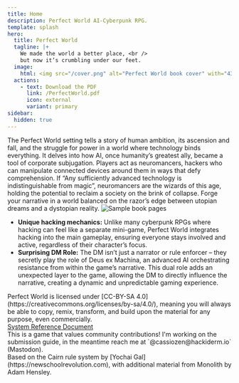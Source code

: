 ```yaml
---
title: Home
description: Perfect World AI-Cyberpunk RPG.
template: splash
hero:
  title: Perfect World
  tagline: |+
    We made the world a better place, <br />
    but now it’s crumbling under our feet.
  image:
    html: <img src="/cover.png" alt="Perfect World book cover" with="439" height="588" />
  actions:
    - text: Download the PDF
      link: /PerfectWorld.pdf
      icon: external
      variant: primary
sidebar:
  hidden: true
---
```



<Analytics />
<CardGrid stagger>
  <Card title="About">
The Perfect World setting tells a story of human ambition, its ascension and fall, and the struggle for power in a world where technology binds everything. It delves into how AI, once humanity’s greatest ally, became a tool of corporate subjugation.
Players act as neuromancers, hackers who can manipulate connected devices around them in ways that defy comprehension. If “Any sufficiently advanced technology is indistinguishable from magic”, neuromancers are the wizards of this age, holding the potential to reclaim a society on the brink of collapse.
Forge your narrative in a world balanced on the razor’s edge between utopian dreams and a dystopian reality.
  </Card>
  <Card>
     <img src="/pages_small.png" alt="Sample book pages" class="bookpages" /> 
  </Card>
  <Card title="What Sets it Apart?">
  <ul>
  <li><strong>Unique hacking mechanics:</strong> Unlike many cyberpunk RPGs where hacking can feel like a separate mini-game, Perfect World integrates hacking into the main gameplay, ensuring everyone stays involved and active, regardless of their character’s focus.</li>
  <li><strong>Surprising DM Role:</strong> The DM isn’t just a narrator or rule enforcer – they secretly play the role of Deus ex Machina, an advanced AI orchestrating resistance from within the game’s narrative. This dual role adds an unexpected layer to the game, allowing the DM to directly influence the narrative, creating a dynamic and unpredictable gaming experience.</li>
  </ul>
  </Card>
  <Card title="Contribute">
    Perfect World is licensed under [CC-BY-SA 4.0](https://creativecommons.org/licenses/by-sa/4.0/), meaning you will always be able to copy, remix, transform, and build upon the material for any purpose, even commercially.
    <br /><a href="/srd">System Reference Document</a>
    <br />This is a game that values community contributions! I'm working on the submission guide, in the meantime reach me at `@cassiozen@hackiderm.io` (Mastodon).
    <br />Based on the Cairn rule system by [Yochai Gal](https://newschoolrevolution.com), with additional material from Monolith by Adam Hensley. 
    
		
		
  </Card>
  
</CardGrid>
